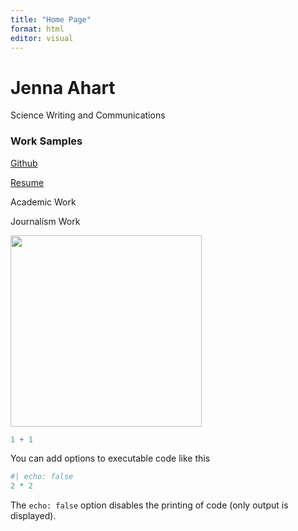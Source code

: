 ```yaml
---
title: "Home Page"
format: html
editor: visual
---
```


# Jenna Ahart

Science Writing and Communications

### Work Samples

[Github](https://github.com/jennaahart)

[Resume](https://27597121-8f5c-47ba-9fe5-0094a738f3f7.filesusr.com/ugd/19fd2d_a713f140e5a94dd396ab7d048c7f0b59.pdf)

Academic Work

Journalism Work

![](IMG_0036.PNG){width="306"}

```r
1 + 1
```

You can add options to executable code like this

```r
#| echo: false
2 * 2
```

The `echo: false` option disables the printing of code (only output is displayed).
